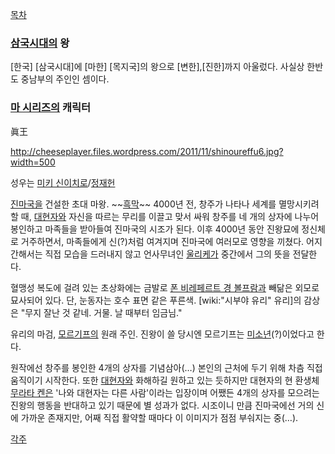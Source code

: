 [[목차]]
=== [[삼국시대]]의 왕 ===
[한국] [삼국시대]에 [마한] [목지국]의 왕으로 [변한],[진한]까지 아울렀다. 사실상 한반도 중남부의 주인인 셈이다. 

=== [[마 시리즈]]의 캐릭터 ===
眞王

http://cheeseplayer.files.wordpress.com/2011/11/shinoureffu6.jpg?width=500

성우는 [[미키 신이치로]]/[[정재헌]]

[[진마국]]을 건설한 초대 마왕. ~~[[흑막]]~~ 4000년 전, 창주가 나타나 세계를 멸망시키려 할 때, [[대현자]]와 자신을 따르는 무리를 이끌고 맞서 싸워 창주를 네 개의 상자에 나누어 봉인하고 마족들을 받아들여 진마국의 시조가 된다. 이후 4000년 동안 진왕묘에 정신체로 거주하면서, 마족들에게 신(?)처럼 여겨지며 진마국에 여러모로 영향을 끼쳤다. 어지간해서는 직접 모습을 드러내지 않고 언사무녀인 [[울리케]]가 중간에서 그의 뜻을 전달한다.

혈맹성 복도에 걸려 있는 초상화에는 금발로 [[폰 비레페르트 경 볼프람]]과 빼닮은 외모로 묘사되어 있다. 단, 눈동자는 호수 표면 같은 푸른색. [wiki:"시부야 유리" 유리]의 감상은 "무지 잘난 것 같네. 거물. 날 때부터 임금님."

유리의 마검, [[모르기프]]의 원래 주인. 진왕이 쓸 당시엔 모르기프는 [[미소년]](?)이었다고 한다.

원작에선 창주를 봉인한 4개의 상자를 기념삼아(…) 본인의 근처에 두기 위해 차츰 직접 움직이기 시작한다. 또한 [[대현자]]와 화해하길 원하고 있는 듯하지만 대현자의 현 환생체 [[무라타 켄]]은 '나와 대현자는 다른 사람'이라는 입장이며 어쨌든 4개의 상자를 모으려는 진왕의 행동을 반대하고 있기 때문에 별 성과가 없다. 시조이니 만큼 진마국에선 거의 신에 가까운 존재지만, 어째 직접 활약할 때마다 이 이미지가 점점 부숴지는 중(…).

[[각주]]
